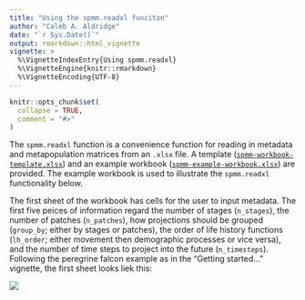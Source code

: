 ```yaml
---
title: "Using the spmm.readxl funciton"
author: "Caleb A. Aldridge"
date: "`r Sys.Date()`"
output: rmarkdown::html_vignette
vignette: >
  %\VignetteIndexEntry{Using spmm.readxl}
  %\VignetteEngine{knitr::rmarkdown}
  %\VignetteEncoding{UTF-8}
---
```


```r
knitr::opts_chunk$set(
  collapse = TRUE,
  comment = "#>"
)
```

The `spmm.readxl` function is a convenience function for reading in metadata and metapopulation matrices from an `.xlsx` file. A template ([`spmm-workbook-template.xlsx`](misc/spmm-workbook-template.xlsx)) and an example workbook ([`spmm-example-workbook.xlsx`](misc/spmm-example-workbook.xlsx)) are provided. The example workbook is used to illustrate the `spmm.readxl` functionality below.

The first sheet of the workbook has cells for the user to input metadata. The first five peices of information regard the number of stages (`n_stages`), the number of patches (`n_patches`), how projections should be grouped (`group_by`; either by stages or patches), the order of life history functions (`lh_order`; either movement then demographic processes or vice versa), and the number of time steps to project into the future (`n_timesteps`). Following the peregrine falcon example as in the "Getting started..." vignette, the first sheet looks liek this:

![](misc/example-sheet-01.png)